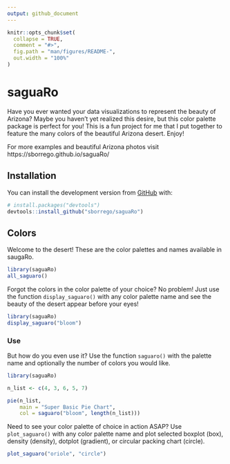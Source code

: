 ```yaml
---
output: github_document
---
```


<!-- README.md is generated from README.Rmd. Please edit that file -->

```r
knitr::opts_chunk$set(
  collapse = TRUE,
  comment = "#>",
  fig.path = "man/figures/README-",
  out.width = "100%"
)
```

# saguaRo

Have you ever wanted your data visualizations to represent the beauty of Arizona? Maybe you haven't yet realized this desire, but this color palette package is perfect for you! This is a fun project for me that I put together to feature the many colors of the beautiful Arizona desert. Enjoy! 

For more examples and beautiful Arizona photos visit https://sborrego.github.io/saguaRo/

## Installation

<!-- You can install the released version of saguaRo from [CRAN](https://CRAN.R-project.org) with: -->

<!-- ``` r -->
<!-- install.packages("saguaRo") -->
<!-- ``` -->

You can install the development version from [GitHub](https://github.com/) with:

``` r
# install.packages("devtools")
devtools::install_github("sborrego/saguaRo")
```

## Colors

Welcome to the desert! These are the color palettes and names available in saugaRo.  

```r
library(saguaRo)
all_saguaro()
```

Forgot the colors in the color palette of your choice? No problem! Just use the 
function `display_saguaro()` with any color palette name and see the beauty of
the desert appear before your eyes!

```r
library(saguaRo)
display_saguaro("bloom")
```

### Use

But how do you even use it? Use the function `saguaro()` with the palette name and optionally the number of colors you would like. 

``` r
library(saguaRo)

n_list <- c(4, 3, 6, 5, 7)

pie(n_list, 
    main = "Super Basic Pie Chart", 
    col = saguaro("bloom", length(n_list)))
```

Need to see your color palette of choice in action ASAP? Use `plot_saguaro()` with any color palette name and plot selected boxplot (box), density (density), dotplot (gradient), or  circular packing chart (circle).

```r
plot_saguaro("oriole", "circle")
```

<!-- You'll still need to render `README.Rmd` regularly, to keep `README.md` up-to-date. `devtools::build_readme()` is handy for this. You could also use GitHub Actions to re-render `README.Rmd` every time you push. An example workflow can be found here: <https://github.com/r-lib/actions/tree/master/examples>. -->

<!-- You can also embed plots, for example: -->

<!-- ```{r pressure, echo = FALSE} -->
<!-- plot(pressure) -->
<!-- ``` -->

<!-- In that case, don't forget to commit and push the resulting figure files, so they display on GitHub and CRAN. -->

